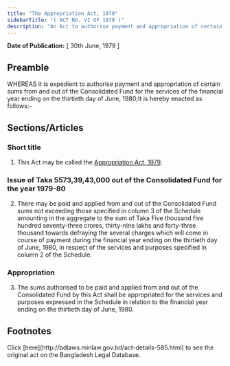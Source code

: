 ```yaml
---
title: "The Appropriation Act, 1979"
sidebarTitle: "( ACT NO. VI OF 1979 )"
description: "An Act to authorise payment and appropriation of certain sums from and out of the Consolidated Fund for the services of the financial year ending on the thirtieth day of June, 1980."
---
```


**Date of Publication:** [ 30th June, 1979 ]

## Preamble

WHEREAS it is expedient to authorise payment and appropriation of certain sums from and out of the Consolidated Fund for the services of the financial year ending on the thirtieth day of June, 1980;It is hereby enacted as follows:-

## Sections/Articles

### Short title

1. This Act may be called the [Appropriation Act, 1979](/laws/act-585 "Appropriation Act, 1979").

### Issue of Taka 5573,39,43,000 out of the Consolidated Fund for the year 1979-80

2. There may be paid and applied from and out of the Consolidated Fund sums not exceeding those specified in column 3 of the Schedule amounting in the aggregate to the sum of Taka Five thousand five hundred seventy-three crores, thirty-nine lakhs and forty-three thousand towards defraying the several charges which will come in course of payment during the financial year ending on the thirtieth day of June, 1980, in respect of the services and purposes specified in column 2 of the Schedule.

### Appropriation

3. The sums authorised to be paid and applied from and out of the Consolidated Fund by this Act shall be appropriated for the services and purposes expressed in the Schedule in relation to the financial year ending on the thirtieth day of June, 1980.

## Footnotes

<Note>
  Click [here](http://bdlaws.minlaw.gov.bd/act-details-585.html) to see the original act on the Bangladesh Legal Database.
</Note>
